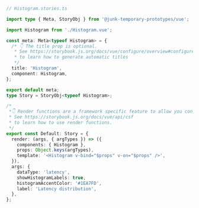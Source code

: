 ```ts
// Histogram.stories.ts

import type { Meta, StoryObj } from '@junk-temporary-prototypes/vue';

import Histogram from './Histogram.vue';

const meta: Meta<typeof Histogram> = {
  /* 👇 The title prop is optional.
   * See https://storybook.js.org/docs/vue/configure/overview#configure-story-loading
   * to learn how to generate automatic titles
   */
  title: 'Histogram',
  component: Histogram,
};

export default meta;
type Story = StoryObj<typeof Histogram>;

/*
 *👇 Render functions are a framework specific feature to allow you control on how the component renders.
 * See https://storybook.js.org/docs/vue/api/csf
 * to learn how to use render functions.
 */
export const Default: Story = {
  render: (args, { argTypes }) => ({
    components: { Histogram },
    props: Object.keys(argTypes),
    template: '<Histogram v-bind="$props" v-on="$props" />',
  }),
  args: {
    dataType: 'latency',
    showHistogramLabels: true,
    histogramAccentColor: '#1EA7FD',
    label: 'Latency distribution',
  },
};
```

